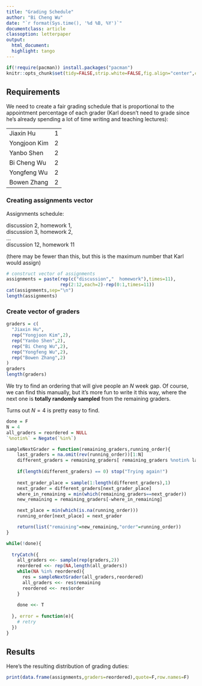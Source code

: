 ```yaml
---
title: "Grading Schedule"
author: "Bi Cheng Wu"
date: "`r format(Sys.time(), '%d %B, %Y')`"
documentclass: article
classoption: letterpaper
output:
  html_document:
  highlight: tango
---
```


```r
if(!require(pacman)) install.packages("pacman")
knitr::opts_chunk$set(tidy=FALSE,strip.white=FALSE,fig.align="center",comment=" #")
```

## Requirements

We need to create a fair grading schedule that is proportional to the appointment percentage of each grader (Karl doesn't need to grade since he's already spending a lot of time writing and teaching lectures):

|              |   |
|--------------|---|
| Jiaxin Hu    | 1 |
| Yongjoon Kim | 2 |
| Yanbo Shen   | 2 |
| Bi Cheng Wu  | 2 |
| Yongfeng Wu  | 2 |
| Bowen Zhang  | 2 |

### Creating assignments vector

Assignments schedule:

discussion 2, homework 1,    
discussion 3, homework 2,    
...    
discussion 12, homework 11

(there may be fewer than this, but this is the maximum number that Karl would assign)

```r
# construct vector of assignments
assignments = paste(rep(c("discussion","  homework"),times=11),
                    rep(2:12,each=2)-rep(0:1,times=11))
cat(assignments,sep="\n")
length(assignments)
```

### Create vector of graders

```r
graders = c(
  "Jiaxin Hu",
  rep("Yongjoon Kim",2),
  rep("Yanbo Shen",2),
  rep("Bi Cheng Wu",2),
  rep("Yongfeng Wu",2),
  rep("Bowen Zhang",2)
)
graders
length(graders)
```

We try to find an ordering that will give people an $N$ week gap. Of course, we can find this manually, but it's more fun to write it this way, where the next one is **totally randomly sampled** from the remaining graders.

Turns out $N=4$ is pretty easy to find.

```r
done = F
N = 4
all_graders = reordered = NULL
`%notin%` = Negate(`%in%`)

sampleNextGrader = function(remaining_graders,running_order){
    last_graders = na.omit(rev(running_order))[1:N]
    different_graders = remaining_graders[ remaining_graders %notin% last_graders]
    
    if(length(different_graders) == 0) stop("Trying again!")
    
    next_grader_place = sample(1:length(different_graders),1)
    next_grader = different_graders[next_grader_place]
    where_in_remaining = min(which(remaining_graders==next_grader))
    new_remaining = remaining_graders[-where_in_remaining]

    next_place = min(which(is.na(running_order)))
    running_order[next_place] = next_grader

    return(list("remaining"=new_remaining,"order"=running_order))
}

while(!done){
  
  tryCatch({
    all_graders <<- sample(rep(graders,2))
    reordered <<- rep(NA,length(all_graders))
    while(NA %in% reordered){
      res = sampleNextGrader(all_graders,reordered)
      all_graders <<- res$remaining
      reordered <<- res$order
    }
    
    done <<- T
    
  }, error = function(e){
    # retry
  })
}

```

## Results

Here's the resulting distribution of grading duties:

```r
print(data.frame(assignments,graders=reordered),quote=F,row.names=F)
```

